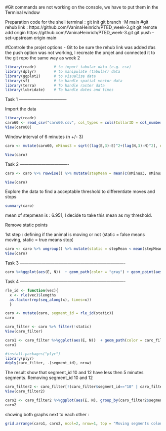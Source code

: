 #Git commands are not working on the console, we have to put them in the Terminal window

Preparation code for the shell terminal : 
git init
git branch -M main
#git rehub link : https://github.com/VaninaHeinrich/PTED_week-3.git
git remote add origin https://github.com/VaninaHeinrich/PTED_week-3.git
git push --set-upstream origin main

#Controle the projet options - Git to be sure the rehub link was added
#as the push option was not working, I recreate the projet and connected it to the git repo the same way as week 2

```r
library(readr)        # to import tabular data (e.g. csv)
library(dplyr)        # to manipulate (tabular) data
library(ggplot2)      # to visualize data
library(sf)           # to handle spatial vector data
library(terra)        # To handle raster data
library(lubridate)    # To handle dates and times
```


Task 1 ---------------------------------

Import the data 

```r
library(readr)
caro60 <- read_csv("caro60.csv", col_types = cols(CollarID = col_number(), DatetimeUTC = col_datetime(format = "%Y-%m-%dT%H:%M:%SZ")))
View(caro60)
```

Window interval of 6 minutes (n +/- 3)

```r
caro <- mutate(caro60, nMinus3 = sqrt((lag(E,3)-E)^2+(lag(N,3)-N)^2), nMinus2 = sqrt((lag(E,2)-E)^2+(lag(N,2)-N)^2), nMinus1 = sqrt((lag(E,1)-E)^2+(lag(N,1)-N)^2), nPlus1  = sqrt((E-lead(E,1))^2+(N-lead(N,1))^2), nPlus2  = sqrt((E-lead(E,2))^2+(N-lead(N,2))^2), nPlus3  = sqrt((E-lead(E,3))^2+(N-lead(N,3))^2))

View(caro)
```

Task 2 ----------------------------------

```r
caro <- caro %>% rowwise() %>% mutate(stepMean = mean(c(nMinus3, nMinus2, nMinus1,nPlus1,nPlus2, nPlus3))) %>%ungroup() 

View(caro)
```

Explore the data to find a acceptable threshold to differentiate moves and stops

```r
summary(caro)
```

mean of stepmean is :  6.951, I decide to take this mean as my threshold.

Remove static points

1st step : defining if the animal is moving or not (static = false means moving, static = true means stop)

```r
caro <- caro %>% ungroup() %>% mutate(static = stepMean < mean(stepMean, na.rm = TRUE))
View(caro)
```


Task 3 -------------------------------------------------------------------------

```r
caro %>%ggplot(aes(E, N))  + geom_path(color = "gray") + geom_point(aes(color = static)) + coord_fixed() + theme(legend.position = "right")
```

Task 4 -------------------------------------------------------------------------

```r
rle_id <- function(vec){
  x <- rle(vec)$lengths
  as.factor(rep(seq_along(x), times=x))
  }
```

```r
caro <- mutate(caro, segment_id = rle_id(static))
caro
```
```r
caro_filter <- caro %>% filter(!static)
View(caro_filter)
```

```r
caro1 <- caro_filter %>%ggplot(aes(E, N))  + geom_path(color = caro_filter$segment_id) + geom_point(color = caro_filter$segment_id) + coord_fixed() + theme(legend.position = "right") + ggtitle("All segments (uncleaned)")
caro1
```
```r
#install.packages("plyr")
library(plyr)
ddply(caro_filter, .(segment_id), nrow)
```
The result show that segment_id 10 and 12 have less then 5 minutes segments. 
Removing segment_id 10 and 12

```r
caro_filter2 <- caro_filter[!(caro_filter$segment_id=="10" | caro_filter$segment_id=="12"),]
View(caro_filter2)
```

```r
caro2 <- caro_filter2 %>%ggplot(aes(E, N), group_by(caro_filter2$segment_id))  + geom_path(color = caro_filter2$segment_id) + geom_point(color = caro_filter2$segment_id) + coord_fixed() + theme(legend.position = "right") + ggtitle("Long segments (removed seg < 5)")
caro2
```

showing both graphs next to each other : 

```r
grid.arrange(caro1, caro2, ncol=2, nrow=1, top = "Moving segments coloured by Segment ID")
```

